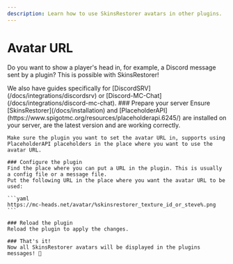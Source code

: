 ```yaml
---
description: Learn how to use SkinsRestorer avatars in other plugins.
---
```



# Avatar URL

Do you want to show a player's head in, for example, a Discord message sent by a plugin? This is possible with SkinsRestorer!

<Callout type="info" emoji="ℹ️">
    We also have guides specifically for [DiscordSRV](/docs/integrations/discordsrv) or [Discord-MC-Chat](/docs/integrations/discord-mc-chat).
</Callout>

<Steps>
    ### Prepare your server
    Ensure [SkinsRestorer](/docs/installation) and [PlaceholderAPI](https://www.spigotmc.org/resources/placeholderapi.6245/) are installed on your server, are the latest version and are working correctly.

    Make sure the plugin you want to set the avatar URL in, supports using PlaceholderAPI placeholders in the place where you want to use the avatar URL.

    ### Configure the plugin
    Find the place where you can put a URL in the plugin. This is usually a config file or a message file.
    Put the following URL in the place where you want the avatar URL to be used:

    ```yaml
    https://mc-heads.net/avatar/%skinsrestorer_texture_id_or_steve%.png
    ```

    ### Reload the plugin
    Reload the plugin to apply the changes.

    ### That's it!
    Now all SkinsRestorer avatars will be displayed in the plugins messages! 🎉
</Steps>
